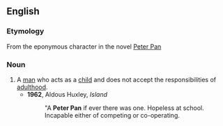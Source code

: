 {{rfv}}
==English==

===Etymology===
From the eponymous character in the novel [[w:Peter Pan|Peter Pan]]

===Noun===
{{en-noun|sg=[[Peter]] [[Pan]]}}

# A [[man]] who acts as a [[child]] and does not accept the responsibilities of [[adulthood]].
#*'''1962''', Aldous Huxley, ''Island''
#*:"A '''Peter Pan''' if ever there was one. Hopeless at school. Incapable either of competing or co-operating.